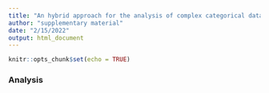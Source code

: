 ```yaml
---
title: "An hybrid approach for the analysis of complex categorical data structures"
author: "supplementary material"
date: "2/15/2022"
output: html_document
---
```


```r
knitr::opts_chunk$set(echo = TRUE)
```

### Analysis

